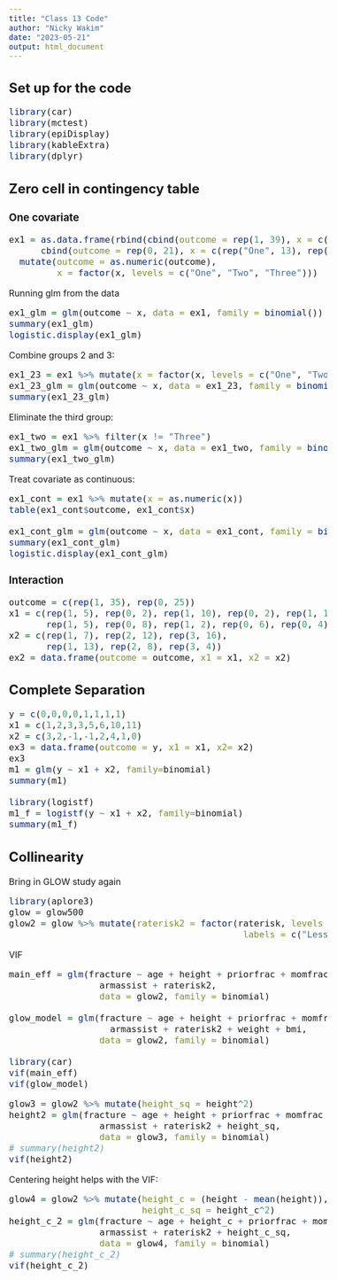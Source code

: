 ```yaml
---
title: "Class 13 Code"
author: "Nicky Wakim"
date: "2023-05-21"
output: html_document
---
```

<style type="text/css">
.main-container {
  max-width: 1100px;
  margin-left: auto;
  margin-right: auto;
}
</style>

<style type="text/css">
body, td {
   font-size: 16px;
}
code.r{
  font-size: 16px;
}
pre {
  font-size: 16px
}
</style>

## Set up for the code
```r
library(car)
library(mctest)
library(epiDisplay)
library(kableExtra)
library(dplyr)
```

## Zero cell in contingency table

### One covariate
```r
ex1 = as.data.frame(rbind(cbind(outcome = rep(1, 39), x = c(rep("One", 7), rep("Two", 12), rep("Three", 20))), 
      cbind(outcome = rep(0, 21), x = c(rep("One", 13), rep("Two", 8))))) %>%
  mutate(outcome = as.numeric(outcome), 
         x = factor(x, levels = c("One", "Two", "Three")))
```

Running glm from the data
```r
ex1_glm = glm(outcome ~ x, data = ex1, family = binomial())
summary(ex1_glm)
logistic.display(ex1_glm)
```

Combine groups 2 and 3:
```r
ex1_23 = ex1 %>% mutate(x = factor(x, levels = c("One", "Two", "Three"), labels = c("One", "Two", "Two")))
ex1_23_glm = glm(outcome ~ x, data = ex1_23, family = binomial())
summary(ex1_23_glm)
```

Eliminate the third group:
```r
ex1_two = ex1 %>% filter(x != "Three")
ex1_two_glm = glm(outcome ~ x, data = ex1_two, family = binomial())
summary(ex1_two_glm)
```

Treat covariate as continuous:
```r
ex1_cont = ex1 %>% mutate(x = as.numeric(x))
table(ex1_cont$outcome, ex1_cont$x)

ex1_cont_glm = glm(outcome ~ x, data = ex1_cont, family = binomial())
summary(ex1_cont_glm)
logistic.display(ex1_cont_glm)
```

### Interaction
```r
outcome = c(rep(1, 35), rep(0, 25))
x1 = c(rep(1, 5), rep(0, 2), rep(1, 10), rep(0, 2), rep(1, 15), rep(0, 1),
       rep(1, 5), rep(0, 8), rep(1, 2), rep(0, 6), rep(0, 4))
x2 = c(rep(1, 7), rep(2, 12), rep(3, 16), 
       rep(1, 13), rep(2, 8), rep(3, 4))
ex2 = data.frame(outcome = outcome, x1 = x1, x2 = x2)

```

## Complete Separation
```r
y = c(0,0,0,0,1,1,1,1)
x1 = c(1,2,3,3,5,6,10,11)
x2 = c(3,2,-1,-1,2,4,1,0)
ex3 = data.frame(outcome = y, x1 = x1, x2= x2)
ex3
m1 = glm(y ~ x1 + x2, family=binomial)
summary(m1)

library(logistf)
m1_f = logistf(y ~ x1 + x2, family=binomial)
summary(m1_f)
```


## Collinearity

Bring in GLOW study again
```r
library(aplore3)
glow = glow500
glow2 = glow %>% mutate(raterisk2 = factor(raterisk, levels = c("Less", "Same", "Greater"), 
                                            labels = c("Less and Same", "Less and Same", "Greater"))) 
```

VIF
```r
main_eff = glm(fracture ~ age + height + priorfrac + momfrac + 
                 armassist + raterisk2, 
                 data = glow2, family = binomial)

glow_model = glm(fracture ~ age + height + priorfrac + momfrac + 
                   armassist + raterisk2 + weight + bmi, 
                 data = glow2, family = binomial)

library(car)
vif(main_eff)
vif(glow_model)
```


```r
glow3 = glow2 %>% mutate(height_sq = height^2)
height2 = glm(fracture ~ age + height + priorfrac + momfrac + 
                 armassist + raterisk2 + height_sq, 
                 data = glow3, family = binomial)
# summary(height2)
vif(height2)
```

Centering height helps with the VIF:
```r
glow4 = glow2 %>% mutate(height_c = (height - mean(height)), 
                         height_c_sq = height_c^2)
height_c_2 = glm(fracture ~ age + height_c + priorfrac + momfrac + 
                 armassist + raterisk2 + height_c_sq, 
                 data = glow4, family = binomial)
# summary(height_c_2)
vif(height_c_2)
```